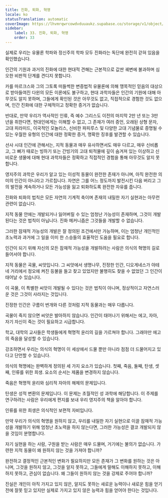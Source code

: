 ```yaml
---
title: 진화, 퇴화, 혁명
locale: ko
statusTranslation: automatic
coverImage: https://lhvmrqwrcowdvduuaukz.supabase.co/storage/v1/object/public/strapi-uploads/small_cover-educacion-fundamental.webp-2d51a7828a2b1309555be27f7e2a61a0.webp
sidebar:
    label: 33. 진화, 퇴화, 혁명
    order: 33
---
```

실제로 우리는 유물론 학파와 정신주의 학파 모두 진화라는 독단에 완전히 갇혀 있음을 확인했습니다.

인간의 기원과 과거의 진화에 대한 현대적 견해는 근본적으로 값싼 궤변에 불과하며 심오한 비판적 단계를 견디지 못합니다.

카를 마르크스와 그의 그토록 떠들썩한 변증법적 유물론에 의해 맹목적인 믿음의 대상으로 받아들여진 다윈의 모든 이론에도 불구하고, 현대 과학자들은 인간의 기원에 대해 아무것도 알지 못하며, 그들에게 확인된 것은 아무것도 없고, 직접적으로 경험한 것도 없으며, 인간 진화에 대한 구체적이고 정확한 증거가 없습니다.

반대로, 만약 우리가 역사적인 인류, 즉 예수 그리스도 이전의 마지막 2만 년 또는 3만 년을 취한다면, 현대인에게는 이해할 수 없고, 그 존재가 여러 증언, 오래된 상형 문자, 고대 피라미드, 이국적인 모놀리스, 신비한 파피루스 및 다양한 고대 기념물로 증명될 수 있는 우월한 유형의 인간에 대한 정확한 증거, 명확한 징후를 발견할 수 있습니다.

선사 시대 인간에 관해서는, 지적 동물과 매우 유사하면서도 매우 다르고, 매우 신비롭고, 그 뼈가 때로는 빙하기 또는 간빙기의 고대 퇴적물에 깊이 숨겨져 있는 이상하고 신비로운 생물에 대해 현대 과학자들은 정확하고 직접적인 경험을 통해 아무것도 알지 못합니다.

영지주의 과학은 우리가 알고 있는 이성적 동물이 완전한 존재가 아니며, 아직 완전한 의미의 인간이 아니라고 가르칩니다. 자연은 그를 어느 정도까지 발전시킨 다음 버리고 그의 발전을 계속하거나 모든 가능성을 잃고 퇴화하도록 완전한 자유를 줍니다.

진화와 퇴화의 법칙은 모든 자연의 기계적 축이며 존재의 내밀한 자기 실현과는 아무런 관련이 없습니다.

지적 동물 안에는 개발되거나 잃어버릴 수 있는 엄청난 가능성이 존재하며, 그것이 개발된다는 것은 법칙이 아닙니다. 진화 메커니즘은 그것들을 개발할 수 없습니다.

그러한 잠재적 가능성의 개발은 잘 정의된 조건에서만 가능하며, 이는 엄청난 개인적인 초노력과 과거에 그 일을 이미 한 스승들의 효율적인 도움을 필요로 합니다.

인간이 되기 위해 자신의 모든 잠재적 가능성을 개발하려는 사람은 의식의 혁명의 길로 들어서야 합니다.

지적 동물은 곡물, 씨앗입니다. 그 씨앗에서 생명나무, 진정한 인간, 디오게네스가 아테네 거리에서 정오에 켜진 등불을 들고 찾고 있었지만 불행히도 찾을 수 없었던 그 인간이 태어날 수 있습니다.

이 곡물, 이 특별한 씨앗이 개발될 수 있다는 것은 법칙이 아니며, 정상적이고 자연스러운 것은 그것이 사라지는 것입니다.

진정한 인간은 구름이 번개와 다른 것처럼 지적 동물과는 매우 다릅니다.

곡물이 죽지 않으면 씨앗은 발아하지 않습니다. 인간이 태어나기 위해서는 에고, 자아, 자기 자신이 죽는 것이 필요하고 시급합니다.

학교, 대학의 교사들은 학생들에게 혁명적 윤리의 길을 가르쳐야 합니다. 그래야만 에고의 죽음을 달성할 수 있습니다.

강조하면서 우리는 의식의 혁명이 이 세상에서 드물 뿐만 아니라 점점 더 드물어지고 있다고 단언할 수 있습니다.

의식의 혁명에는 완벽하게 정의된 세 가지 요소가 있습니다. 첫째, 죽음, 둘째, 탄생, 셋째, 인류를 위한 희생. 요소의 순서는 제품을 변경하지 않습니다.

죽음은 혁명적 윤리와 심리적 자아의 해체의 문제입니다.

탄생은 성적 변환의 문제입니다. 이 문제는 초월적인 성 과학에 해당합니다. 이 주제를 연구하려는 사람은 우리에게 편지를 보내 우리 영지주의 책을 알아야 합니다.

인류를 위한 희생은 의식적인 보편적 자비입니다.

만약 우리가 의식의 혁명을 원하지 않고, 우리를 내밀한 자기 실현으로 이끌 잠재적 가능성을 개발하기 위해 엄청난 초노력을 하지 않는다면, 그러한 가능성은 결코 개발되지 않을 것임이 분명합니다.

자기 실현을 하는 사람, 구원을 받는 사람은 매우 드물며, 거기에는 불의가 없습니다. 가련한 지적 동물이 왜 원하지 않는 것을 가져야 합니까?

완전하고 결정적인 근본적인 변화가 필요하지만 모든 존재가 그 변화를 원하는 것은 아니며, 그것을 원하지 않고, 그것을 알지 못하고, 그들에게 말해도 이해하지 못하고, 이해하지 못하고, 관심이 없습니다. 왜 그들이 원하지 않는 것을 강제로 주어야 합니까?

진실은 개인이 아직 가지고 있지 않은, 알지도 못하는 새로운 능력이나 새로운 힘을 얻기 전에 잘못 믿고 있지만 실제로 가지고 있지 않은 능력과 힘을 얻어야 한다는 것입니다.

